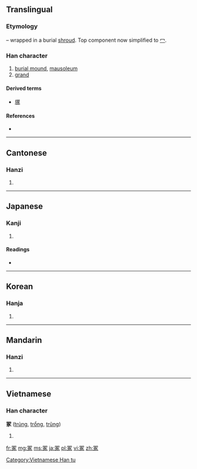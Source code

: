 {{also|塚|家|冡}}
==Translingual==

===Etymology===
{{Han compound|勹|t1=wrap|豖|ls=psc|c1=s|c2=p}} – wrapped in a burial [[shroud]]. Top component now simplified to [[冖]].

===Han character===
{{Han char|rn=14|rad=冖|as=08|sn=10|four=3723<sub>2</sub>|canj=月一尸人 (BMSO), X月一尸人 (XBMSO)|ids=⿱[[冖]][[豖]]}}

# [[burial mound]], [[mausoleum]]
# [[grand]]

====Derived terms====
* [[塚]]

====References====
* {{Han ref|kx=0130.250|dkj=01585|dj=0293.050|hdz=10304.090|uh=51A2|ud=20898|bh=ADE0|bd=44512}}

----

==Cantonese==

===Hanzi===
{{yue-hanzi|jyut=|y=chung2}}

# {{defn|lang=yue|sort=冖08}}

----

==Japanese==

===Kanji===
{{ja-kanji|grade=|rs=冖08}}

# {{defn|lang=ja|sort=冖08}}

====Readings====
* {{ja-readings|on=[[ちょう]] (chō), [[ちゅ]] (chu)|kun=[[つか]] (tsuka), [[おか]] (oka), [[やしろ]] (yashiro)}}

----

==Korean==

===Hanja===
{{ko-hanja|hangeul=총|rv=chong|mr=ch'ong}}

# {{defn|lang=ko|sort=冖08}}

----

==Mandarin==

===Hanzi===
{{cmn-hanzi|pin=[[zhǒng]] ([[zhong3]])|wg=chung<sup>3</sup>}}

# {{defn|lang=cmn|sort=冖08}}

----

==Vietnamese==

===Han character===
'''冢''' ([[trủng]], [[trổng]], [[trũng]])

# {{defn|lang=vi}}

[[Category:Vietnamese Han tu]]

[[fr:冢]]
[[mg:冢]]
[[ms:冢]]
[[ja:冢]]
[[pl:冢]]
[[vi:冢]]
[[zh:冢]]